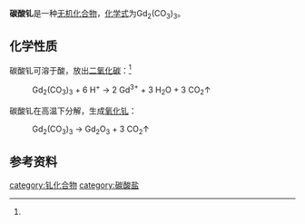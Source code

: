 {{chembox
| verifiedrevid = 
|   Name = 碳酸钆
|CustomizedImage=[[File:2.svg|File:2.svg]][[File:Gd3+.svg|69px]][[File:3.svg|File:3.svg]][[File:Carbonat-Ion.svg|File:Carbonat-Ion.svg]]
|   OtherNames = 
|   IUPACName = 
| Section1 = {{Chembox Identifiers
|   ChemSpiderID_Ref = {{chemspidercite|correct|chemspider}}
| ChemSpiderID = 
| PubChem =
| InChI =
| InChIKey =
| SMILES = 
| StdInChI_Ref = {{stdinchicite|correct|chemspider}}
| StdInChI =
| StdInChIKey_Ref = {{stdinchicite|correct|chemspider}}
| StdInChIKey = 
| CASNo = 5895-49-8
| CASNo_Ref = {{cascite|correct|CAS}}
  }}
| Section2 = {{Chembox Properties
|   Formula = Gd<sub>2</sub>(CO<sub>3</sub>)<sub>3</sub>
|   MolarMass = 494.539
|   Appearance = 固体
|   Density = 
|   MeltingPt = 分解
|   BoilingPt = 
|   Solubility = 难溶<br />（7.4×10<sup>-6</sup>mol/L）<ref name=wj>《无机化学丛书》. 第七卷 钪 稀土元素. 易宪武 黄春晖 等编.科学出版社. P<sub>174</sub>. 碳酸盐. [[Special:网络书源/9787030305749|ISBN 978-7-03-030574-9]]</ref>
|   Solvent = 
|   SolubleOther = 
  }}
| Section7 = {{Chembox Hazards
|  EUHazardSymbol =
|  RPhrases =
|  SPhrases =
|  FlashPt = 
|  EUClass =
|  EUIndex = 
|  MainHazards = 
|  NFPA-H = 
|  NFPA-F = 
|  NFPA-R = 
|  NFPA-O = 
|  RSPhrases = 
|  Autoignition = 
|  ExploLimits = 
|  PEL = 
  }}
| Section8 = {{Chembox Related
|   Function = 
|   OtherFunctn = 
|   OtherAnions = 
|   OtherCations = [[碳酸铕|碳酸铕]]<br />[[碳酸铽|碳酸铽]]
|   OtherCpds = [[三氯乙酸钆|三氯乙酸钆]]<br />[[过氧碳酸钆|过氧碳酸钆]]
  }}
}}
'''碳酸钆'''是一种[[无机化合物|无机化合物]]，[[化学式|化学式]]为Gd<sub>2</sub>(CO<sub>3</sub>)<sub>3</sub>。
==化学性质==
碳酸钆可溶于酸，放出[[二氧化碳|二氧化碳]]：<ref name=wj />
: Gd<sub>2</sub>(CO<sub>3</sub>)<sub>3</sub> + 6 H<sup>+</sup> → 2 Gd<sup>3+</sup> + 3 H<sub>2</sub>O + 3 CO<sub>2</sub>↑
碳酸钆在高温下分解，生成[[氧化钆|氧化钆]]：
: Gd<sub>2</sub>(CO<sub>3</sub>)<sub>3</sub> → Gd<sub>2</sub>O<sub>3</sub> + 3 CO<sub>2</sub>↑

==参考资料==
{{reflist}}

{{钆化合物}}
{{碳酸盐}}

[[category:钆化合物|category:钆化合物]]
[[category:碳酸盐|category:碳酸盐]]